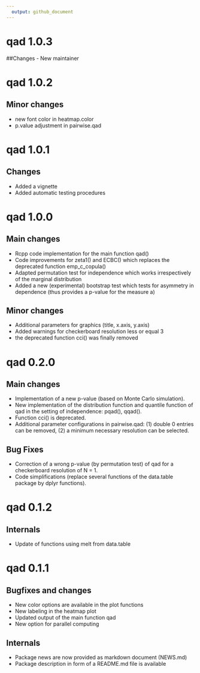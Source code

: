 ```yaml
---
  output: github_document
---
```


  <!-- NEWS.md is generated from NEWS.Rmd. Please edit that file -->

# qad 1.0.3

##Changes
- New maintainer

# qad 1.0.2

## Minor changes
- new font color in heatmap.color
- p.value adjustment in pairwise.qad


# qad 1.0.1

## Changes
- Added a vignette 
- Added automatic testing procedures 

# qad 1.0.0

## Main changes
- Rcpp code implementation for the main function qad()
- Code improvements for zeta1() and ECBC() which replaces the deprecated function emp_c_copula()
- Adapted permutation test for independence which works irrespectively of the marginal distribution
- Added a new (experimental) bootstrap test which tests for asymmetry in dependence (thus provides a p-value for the measure a)

## Minor changes
- Additional parameters for graphics (title, x.axis, y.axis)
- Added warnings for checkerboard resolution less or equal 3
- the deprecated function cci() was finally removed 


# qad 0.2.0

## Main changes
- Implementation of a new p-value (based on Monte Carlo simulation).
- New implementation of the distribution function and quantile function of qad in the setting of independence: pqad(), qqad().
- Function cci() is deprecated.
- Additional parameter configurations in pairwise.qad: (1) double 0 entries can be removed, (2) a minimum necessary resolution can be selected.

## Bug Fixes
- Correction of a wrong p-value (by permutation test) of qad for a checkerboard resolution of N = 1.
- Code simplifications (replace several functions of the data.table package by dplyr functions).


# qad 0.1.2

## Internals
- Update of functions using melt from data.table


# qad 0.1.1

## Bugfixes and changes
- New color options are available in the plot functions
- New labeling in the heatmap plot
- Updated output of the main function qad
- New option for parallel computing

## Internals
- Package news are now provided as markdown document (NEWS.md)
- Package description in form of a README.md file is available


